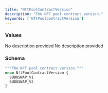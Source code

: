 ```yaml
---
title: "NftPoolContractVersion"
description: "The NFT pool contract version."
keywords: ['NftPoolContractVersion']
---
```


### Values

<ResponseField name="SUDOSWAP_V1" type="enum">
  No description provided
</ResponseField>

<ResponseField name="SUDOSWAP_V2" type="enum">
  No description provided
</ResponseField>

### Schema


```graphql 
"""The NFT pool contract version."""
enum NftPoolContractVersion {
  SUDOSWAP_V1
  SUDOSWAP_V2
}
```
